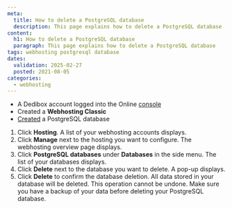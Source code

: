 ```yaml
---
meta:
  title: How to delete a PostgreSQL database
  description: This page explains how to delete a PostgreSQL database
content:
  h1: How to delete a PostgreSQL database
  paragraph: This page explains how to delete a PostgreSQL database
tags: webhosting postgresql database
dates:
  validation: 2025-02-27
  posted: 2021-08-05
categories:
  - webhosting
---
```



<WebhostingOnline />

<Requirements />

- A Dedibox account logged into the Online [console](https://console.online.net)
- Created a **Webhosting Classic**
- [Created](/classic-hosting/how-to/create-postgresql-database/) a PostgreSQL database

1. Click **Hosting**. A list of your webhosting accounts displays.
2. Click **Manage** next to the hosting you want to configure. The webhosting overview page displays.
3. Click **PostgreSQL databases** under **Databases** in the side menu. The list of your databases displays.
4. Click **Delete** next to the database you want to delete. A pop-up displays.
5. Click **Delete** to confirm the database deletion.
    <Message type="important">
      All data stored in your database will be deleted. This operation cannot be undone. Make sure you have a backup of your data before deleting your PostgreSQL database.
    </Message>



